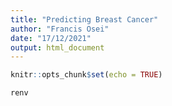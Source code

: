 ```yaml
---
title: "Predicting Breast Cancer"
author: "Francis Osei"
date: "17/12/2021"
output: html_document
---
```


```r
knitr::opts_chunk$set(echo = TRUE)
```


```r
renv
```

